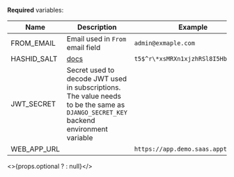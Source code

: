 **Required** variables:

| Name        | Description                                                                                                                         | Example                             |
| ----------- | ----------------------------------------------------------------------------------------------------------------------------------- | ----------------------------------- |
| FROM_EMAIL  | Email used in `From` email field                                                                                                    | `admin@exmaple.com`                 |
| HASHID_SALT | [docs](https://github.com/nshafer/django-hashid-field#hashid_field_salt)                                                            | `t5$^r\*xsMRXn1xjzhRSl8I5Hb3BUW$4U` |
| JWT_SECRET  | Secret used to decode JWT used in subscriptions. The value needs to be the same as `DJANGO_SECRET_KEY` backend environment variable |                                     |
| WEB_APP_URL |                                                                                                                                     | `https://app.demo.saas.apptoku.com` |


<>{props.optional ? <OptionalVars /> : null}</>
